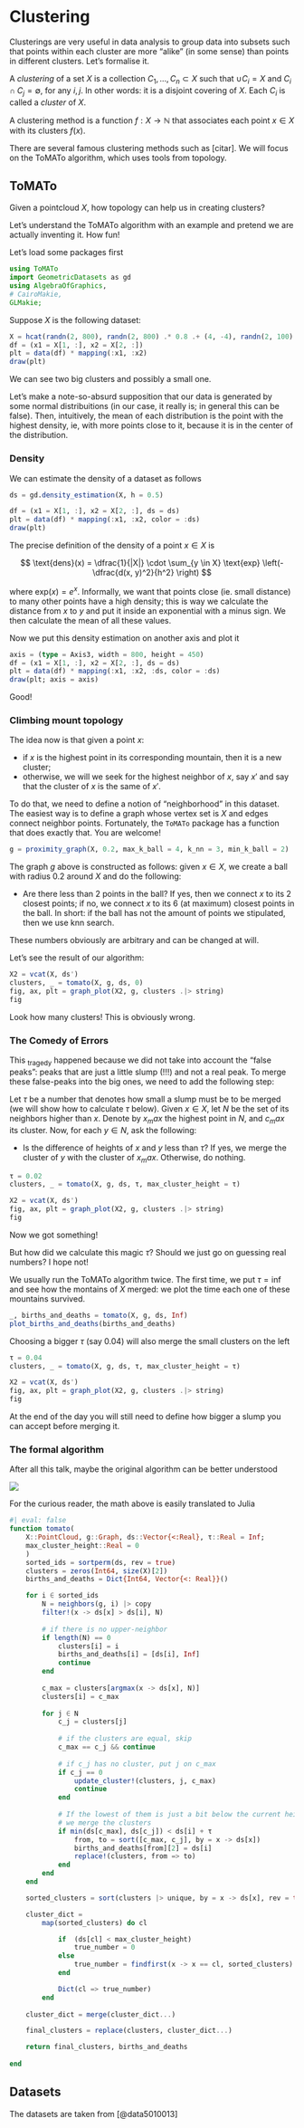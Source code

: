 # Clustering

Clusterings are very useful in data analysis to group data into subsets such that points within each cluster are more "alike" (in some sense) than points in different clusters. Let's formalise it.

:::{#def-}
A *clustering* of a set $X$ is a collection $C_1, \ldots, C_n \subset X$ such that $\cup C_i = X$ and $C_i \cap C_j = \emptyset$, for any $i, j$. In other words: it is a disjoint covering of $X$. Each $C_i$ is called a *cluster* of $X$.

A clustering method is a function $f: X \to \mathbb{N}$ that associates each point $x \in X$ with its clusters $f(x)$.
:::

There are several famous clustering methods such as [citar]. We will focus on the ToMATo algorithm, which uses tools from topology.


## ToMATo

Given a pointcloud $X$, how topology can help us in creating clusters?

Let's understand the ToMATo algorithm with an example and pretend we are actually inventing it. How fun!

Let's load some packages first

```julia
using ToMATo
import GeometricDatasets as gd
using AlgebraOfGraphics, 
# CairoMakie, 
GLMakie;
```

Suppose $X$ is the following dataset:

```julia
X = hcat(randn(2, 800), randn(2, 800) .* 0.8 .+ (4, -4), randn(2, 100) .* 0.3 .- (2, -2))
df = (x1 = X[1, :], x2 = X[2, :])
plt = data(df) * mapping(:x1, :x2)
draw(plt)
```

We can see two big clusters and possibly a small one.

Let's make a note-so-absurd supposition that our data is generated by some normal distribuitions (in our case, it really is; in general this can be false). Then, intuitively, the mean of each distribution is the point with the highest density, ie, with more points close to it, because it is in the center of the distribution.

### Density

We can estimate the density of a dataset as follows

```julia
ds = gd.density_estimation(X, h = 0.5)

df = (x1 = X[1, :], x2 = X[2, :], ds = ds)
plt = data(df) * mapping(:x1, :x2, color = :ds)
draw(plt)
```

The precise definition of the density of a point $x \in X$ is

$$
\text{dens}(x) = \dfrac{1}{|X|} \cdot \sum_{y \in X} \text{exp} \left(-\dfrac{d(x, y)^2}{h^2} \right)
$$

where $\text{exp}(x) = e^x$. Informally, we want that points close (ie. small distance) to many other points have a high density; this is way we calculate the distance from $x$ to $y$ and put it inside an exponential with a minus sign. We then calculate the mean of all these values.

Now we put this density estimation on another axis and plot it

```julia
axis = (type = Axis3, width = 800, height = 450)
df = (x1 = X[1, :], x2 = X[2, :], ds = ds)
plt = data(df) * mapping(:x1, :x2, :ds, color = :ds)
draw(plt; axis = axis)
```

Good!

### Climbing mount topology

The idea now is that given a point $x$:

- if $x$ is the highest point in its corresponding mountain, then it is a new cluster;
- otherwise, we will we seek for the highest neighbor of $x$, say $x'$ and say that the cluster of $x$ is the same of $x'$.

To do that, we need to define a notion of "neighborhood" in this dataset. The easiest way is to define a graph whose vertex set is $X$ and edges connect neighbor points. Fortunately, the `ToMATo` package has a function that does exactly that. You are welcome!

```julia
g = proximity_graph(X, 0.2, max_k_ball = 4, k_nn = 3, min_k_ball = 2)
```

The graph $g$ above is constructed as follows: given $x \in X$, we create a ball with radius $0.2$ around $X$ and do the following:

- Are there less than 2 points in the ball? If yes, then we connect $x$ to its 2 closest points; if no, we connect $x$ to its 6 (at maximum) closest points in the ball. In short: if the ball has not the amount of points we stipulated, then we use knn search.

These numbers obviously are arbitrary and can be changed at will.

Let's see the result of our algorithm:

```julia
X2 = vcat(X, ds')
clusters, _ = tomato(X, g, ds, 0)
fig, ax, plt = graph_plot(X2, g, clusters .|> string)
fig
```

Look how many clusters! This is obviously wrong.

### The Comedy of Errors

This ~tragedy~ happened because we did not take into account the "false peaks": peaks that are just a little slump (!!!) and not a real peak. To merge these false-peaks into the big ones, we need to add the following step:

Let $\tau$ be a number that denotes how small a slump must be to be merged (we will show how to calculate $\tau$ below). Given $x \in X$, let $N$ be the set of its neighbors higher than $x$. Denote by $x_max$ the highest point in $N$, and $c_max$ its cluster. Now, for each $y \in N$, ask the following:

- Is the difference of heights of $x$ and $y$ less than $\tau$? If yes, we merge the cluster of $y$ with the cluster of $x_max$. Otherwise, do nothing.

```julia
τ = 0.02
clusters, _ = tomato(X, g, ds, τ, max_cluster_height = τ)

X2 = vcat(X, ds')
fig, ax, plt = graph_plot(X2, g, clusters .|> string)
fig
```

Now we got something!

But how did we calculate this magic $\tau$? Should we just go on guessing real numbers? I hope not!

We usually run the ToMATo algorithm twice. The first time, we put $\tau = \inf$ and see how the montains of $X$ merged: we plot the time each one of these mountains survived.

```julia
_, births_and_deaths = tomato(X, g, ds, Inf)
plot_births_and_deaths(births_and_deaths)
```

Choosing a bigger $\tau$ (say 0.04) will also merge the small clusters on the left

```julia
τ = 0.04
clusters, _ = tomato(X, g, ds, τ, max_cluster_height = τ)

X2 = vcat(X, ds')
fig, ax, plt = graph_plot(X2, g, clusters .|> string)
fig
```

At the end of the day you will still need to define how bigger a slump you can accept before merging it.

### The formal algorithm

After all this talk, maybe the original algorithm can be better understood

![](images/tomato-algorithm.png)

For the curious reader, the math above is easily translated to Julia

```julia
#| eval: false
function tomato(
    X::PointCloud, g::Graph, ds::Vector{<:Real}, τ::Real = Inf;
    max_cluster_height::Real = 0
    )
    sorted_ids = sortperm(ds, rev = true)
    clusters = zeros(Int64, size(X)[2])
    births_and_deaths = Dict{Int64, Vector{<: Real}}()

    for i ∈ sorted_ids
        N = neighbors(g, i) |> copy
        filter!(x -> ds[x] > ds[i], N)
    
        # if there is no upper-neighbor
        if length(N) == 0
            clusters[i] = i
            births_and_deaths[i] = [ds[i], Inf]
            continue
        end
    
        c_max = clusters[argmax(x -> ds[x], N)]
        clusters[i] = c_max
        
        for j ∈ N
            c_j = clusters[j]
    
            # if the clusters are equal, skip
            c_max == c_j && continue
    
            # if c_j has no cluster, put j on c_max
            if c_j == 0
                update_cluster!(clusters, j, c_max)
                continue
            end
    
            # If the lowest of them is just a bit below the current height ds[i],        
            # we merge the clusters        
            if min(ds[c_max], ds[c_j]) < ds[i] + τ
                from, to = sort([c_max, c_j], by = x -> ds[x])
                births_and_deaths[from][2] = ds[i]
                replace!(clusters, from => to)
            end
        end    
    end

    sorted_clusters = sort(clusters |> unique, by = x -> ds[x], rev = true)

    cluster_dict = 
        map(sorted_clusters) do cl

            if  (ds[cl] < max_cluster_height)
                true_number = 0
            else
                true_number = findfirst(x -> x == cl, sorted_clusters)
            end

            Dict(cl => true_number)
        end
    
    cluster_dict = merge(cluster_dict...)

    final_clusters = replace(clusters, cluster_dict...)

    return final_clusters, births_and_deaths
    
end
```

## Datasets

The datasets are taken from [@data5010013]